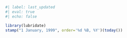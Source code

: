 ```r
#| label: last_updated
#| eval: true
#| echo: false

library(lubridate)
stamp("1 January, 1999", order='%d %B, %Y')(today())
```
